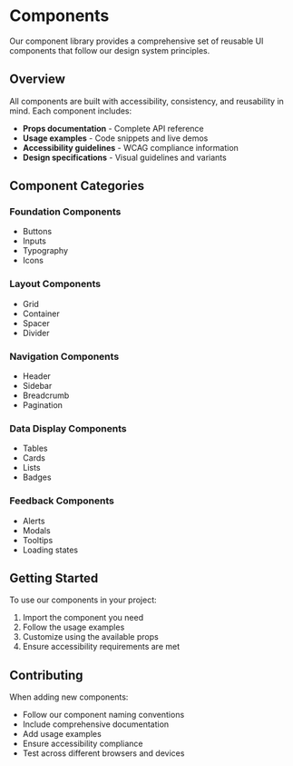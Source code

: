 # Components

Our component library provides a comprehensive set of reusable UI components that follow our design system principles.

## Overview

All components are built with accessibility, consistency, and reusability in mind. Each component includes:

- **Props documentation** - Complete API reference
- **Usage examples** - Code snippets and live demos
- **Accessibility guidelines** - WCAG compliance information
- **Design specifications** - Visual guidelines and variants

## Component Categories

### Foundation Components
- Buttons
- Inputs
- Typography
- Icons

### Layout Components
- Grid
- Container
- Spacer
- Divider

### Navigation Components
- Header
- Sidebar
- Breadcrumb
- Pagination

### Data Display Components
- Tables
- Cards
- Lists
- Badges

### Feedback Components
- Alerts
- Modals
- Tooltips
- Loading states

## Getting Started

To use our components in your project:

1. Import the component you need
2. Follow the usage examples
3. Customize using the available props
4. Ensure accessibility requirements are met

## Contributing

When adding new components:

- Follow our component naming conventions
- Include comprehensive documentation
- Add usage examples
- Ensure accessibility compliance
- Test across different browsers and devices
